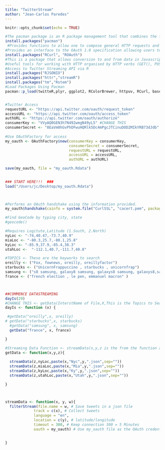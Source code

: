 ```yaml
---
title: "TwitterStream"
author: "Jean-Carlos Paredes"
---
```


```r
knitr::opts_chunk$set(echo = TRUE)
```
```r
#The pacman package is an R package management tool that combines the functionality of base library related functions into intuitively named functions.
install.packages("pacman")
 #Provides functions to allow one to compose general HTTP requests and provides convenient functions to fetch URI
#Provides an interface to the OAuth 1.0 specification allowing users to authenticate via OAuth to the server of their choice.
install.packages("RCurl", "ROAuth")
#This is a package that allows conversion to and from data in Javascript object notation (JSON) format. 
#Useful tools for working with HTTP organised by HTTP verbs (GET(), POST(), etc).
#Access to Twitter Streaming API via R
install.packages("RJSONIO")
install.packages("httr","streamR")
install.packages("tm","Rstem")
#Load Packages Using Pacman
pacman::p_load(twitteR,plyr, ggplot2, RColorBrewer, httpuv, RCurl, base64enc,devtools,streamR,RJSONIO,stringr, ggmap, ROAuth)


#Twitter Access 
requestURL <- "https://api.twitter.com/oauth/request_token" 
accessURL <- "https://api.twitter.com/oauth/access_token"
authURL <- "https://api.twitter.com/oauth/authorize"
consumerKey <- "VVyAQ0GEN3h7N492wmgN49yL5" #CHANGE THIS
consumerSecret <- "8EaVm0hGvPhOFwuHQRlk5Dc4mPgcJTCinuDOD2MIkYRB73dJdb" #CHANGE THIS
 
#Use OAuthFactory for access 
my_oauth <- OAuthFactory$new(consumerKey = consumerKey,
                             consumerSecret = consumerSecret,
                             requestURL = requestURL,
                             accessURL = accessURL,
                             authURL = authURL)

save(my_oauth, file = "my_oauth.Rdata")

 
### START HERE!!!  ###
load("/Users/jc/Desktop/my_oauth.Rdata")
 


#Performs an OAuth handshake using the information provided.
my_oauth$handshake(cainfo = system.file("CurlSSL", "cacert.pem", package = "RCurl"))

#Find GeoCode by typing city, state
#geocode()

#Requires Logitute,Latitude (1.South, 2.North)
nyLoc <- "-74,40.47,-73.7,40.9"
miaLoc <- "-80.3,25.7,-80.1,25.8"
kyLoc <- "-85.9,37.9,-85.4,38.3"
utahLoc <-  "-112.1,40.7,-111.7,40.8"

#TOPICS <- These are the keyworks to search
oreilly <- ("Fox, fownews, oreilly, oreillyfactor")
starbucks <- ("UnicornFrappuccino , starbucks , unicornfrap")
samsung <- ("s8 samsung, galaxy8 samsung, galaxys8 samsung, galaxys8,samsunggalaxy 8, samsunggalaxy8")
france <- ("french election , le pen, emmanuel macron" )



##COMMENCE DATASTREAMING
dayIs(29)
#CHANGE THIS <- getData(InterstName of File,X,This is the Topics to Search)
dayIs <- function (x) { 

 #getData("oreilly",x, oreilly)   
# getData("starbucks",x, starbucks)
  #getData("samsung", x, samsung)
  getData("france", x, france)

}

#Streaming Data Function <- streamData(x,y,z is the from the function above) <- Change Nyc to indicate location on the filename
getData <- function(x,y,z){
  
  streamData(z,nyLoc,paste(x,"Nyc",y,".json",sep=""))
  streamData(z,miaLoc,paste(x,"Mia",y,".json",sep=""))
  streamData(z,kyLoc,paste(x,"Ky",y,".json",sep=""))
  streamData(z,utahLoc,paste(x,"Utah",y,".json",sep=""))

}



streamData <- function(x, y, w){
  filterStream(file.name = w, # Save tweets in a json file
             track = c(x), # Collect tweets 
             language = "en",
             location = c(y), # latitude/longitude
             timeout = 300, # Keep connection 300 = 5 Minutes
             oauth = my_oauth) # Use my_oauth file as the OAuth credentials

  
}




```











